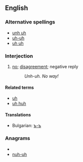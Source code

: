 ==English==

===Alternative spellings===
*[[unh uh]]
*[[uh-uh]]
*[[uh uh]]

===Interjection===
{{en-intj|pos=unh-uh!}}

# [[no]]; [[disagreement]]; negative reply
#: ''Unh-uh.  No way!''

====Related terms====
*[[uh]]
*[[uh huh]]

====Translations====
* Bulgarian: [[ъ-ъ]]

===Anagrams===
* {{alphagram|hhnuu}}
* [[nuh-uh#English|nuh-uh]]
